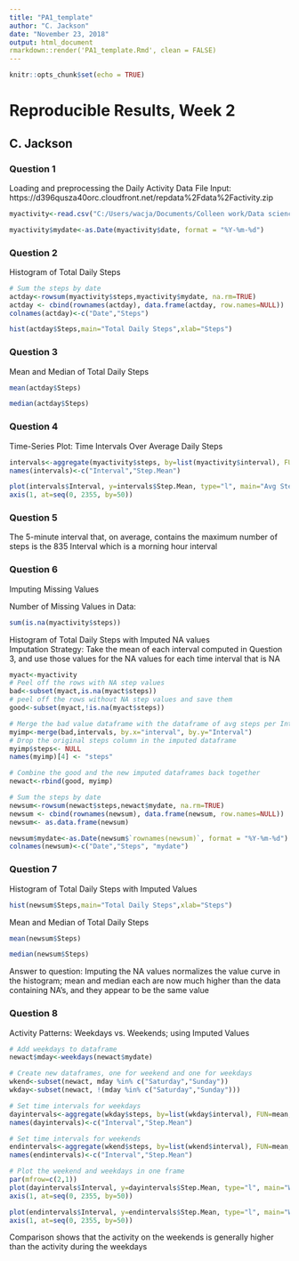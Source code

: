 ---
title: "PA1_template"
author: "C. Jackson"
date: "November 23, 2018"
output: html_document
rmarkdown::render('PA1_template.Rmd', clean = FALSE)
---

```{r setup, include=FALSE}
knitr::opts_chunk$set(echo = TRUE)
```

# Reproducible Results, Week 2
## C. Jackson

### Question 1 
Loading and preprocessing the Daily Activity Data
File Input: https://d396qusza40orc.cloudfront.net/repdata%2Fdata%2Factivity.zip
```{r section1}
myactivity<-read.csv("C:/Users/wacja/Documents/Colleen work/Data science coursera/activity.csv")

myactivity$mydate<-as.Date(myactivity$date, format = "%Y-%m-%d")
```

### Question 2
Histogram of Total Daily Steps

```{r section2}
# Sum the steps by date
actday<-rowsum(myactivity$steps,myactivity$mydate, na.rm=TRUE)
actday <- cbind(rownames(actday), data.frame(actday, row.names=NULL))
colnames(actday)<-c("Date","Steps")

hist(actday$Steps,main="Total Daily Steps",xlab="Steps")
```


### Question 3
Mean and Median of Total Daily Steps
```{r section3}
mean(actday$Steps)

median(actday$Steps)
```

### Question 4
Time-Series Plot: Time Intervals Over Average Daily Steps
```{r section4}
intervals<-aggregate(myactivity$steps, by=list(myactivity$interval), FUN=mean, na.rm=TRUE)
names(intervals)<-c("Interval","Step.Mean") 

plot(intervals$Interval, y=intervals$Step.Mean, type="l", main="Avg Steps per Time Interval", xlab="Interval", ylab="Avg Steps", xaxt="n")
axis(1, at=seq(0, 2355, by=50))
```

### Question 5
The 5-minute interval that, on average, contains the maximum number of steps is the 835 Interval which is a morning hour interval

### Question 6
Imputing Missing Values

Number of Missing Values in Data:
```{r section 6a}
sum(is.na(myactivity$steps))
```

Histogram of Total Daily Steps with Imputed NA values  
Imputation Strategy: Take the mean of each interval computed in Question 3, and use those values for the NA values for each time interval that is NA
```{r section 6b}

myact<-myactivity
# Peel off the rows with NA step values
bad<-subset(myact,is.na(myact$steps))
# peel off the rows without NA step values and save them
good<-subset(myact,!is.na(myact$steps))

# Merge the bad value dataframe with the dataframe of avg steps per Interval
myimp<-merge(bad,intervals, by.x="interval", by.y="Interval")
# Drop the original steps column in the imputed dataframe
myimp$steps<- NULL
names(myimp)[4] <- "steps"

# Combine the good and the new imputed dataframes back together
newact<-rbind(good, myimp)

# Sum the steps by date
newsum<-rowsum(newact$steps,newact$mydate, na.rm=TRUE)
newsum <- cbind(rownames(newsum), data.frame(newsum, row.names=NULL))
newsum<- as.data.frame(newsum)

newsum$mydate<-as.Date(newsum$`rownames(newsum)`, format = "%Y-%m-%d")
colnames(newsum)<-c("Date","Steps", "mydate")
```

### Question 7
Histogram of Total Daily Steps with Imputed Values
```{r section 7a}
hist(newsum$Steps,main="Total Daily Steps",xlab="Steps")
```

Mean and Median of Total Daily Steps
```{r section 7b}

mean(newsum$Steps)

median(newsum$Steps)
```

Answer to question: Imputing the NA values normalizes the value curve in the histogram; mean and median each are now much higher than the data containing NA's, and they appear to be the same value

### Question 8
Activity Patterns: Weekdays vs. Weekends; using Imputed Values

```{r section8,fig.height=10}
# Add weekdays to dataframe
newact$mday<-weekdays(newact$mydate)

# Create new dataframes, one for weekend and one for weekdays
wkend<-subset(newact, mday %in% c("Saturday","Sunday"))
wkday<-subset(newact, !(mday %in% c("Saturday","Sunday")))

# Set time intervals for weekdays
dayintervals<-aggregate(wkday$steps, by=list(wkday$interval), FUN=mean, na.rm=TRUE)
names(dayintervals)<-c("Interval","Step.Mean")

# Set time intervals for weekends
endintervals<-aggregate(wkend$steps, by=list(wkend$interval), FUN=mean, na.rm=TRUE)
names(endintervals)<-c("Interval","Step.Mean")

# Plot the weekend and weekdays in one frame
par(mfrow=c(2,1))
plot(dayintervals$Interval, y=dayintervals$Step.Mean, type="l", main="Weekday Avg Steps per Time Interval", xlab="Interval", ylab="Avg Steps", xaxt="n")
axis(1, at=seq(0, 2355, by=50))

plot(endintervals$Interval, y=endintervals$Step.Mean, type="l", main="Weekend Avg Steps per Time Interval", xlab="Interval", ylab="Avg Steps", xaxt="n")
axis(1, at=seq(0, 2355, by=50))
```


Comparison shows that the activity on the weekends is generally higher than the activity during the weekdays
